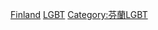 {{Commonscat|LGBT people from Finland}}

[[Category:欧洲各国LGBT人物|Finland]]
[[Category:芬蘭人|LGBT]]
[[Category:芬蘭LGBT|Category:芬蘭LGBT]]